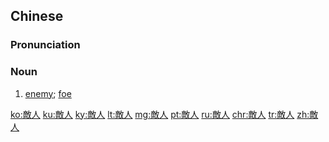 {{also|敌人}}
==Chinese==
{{zh-forms|s=敌人}}

===Pronunciation===
{{zh-pron
|m=dírén
|c=dik6 jan4
|h=pfs=thi̍t-ngìn
|mn=te̍k-jîn/te̍k-lîn
|cat=n
}}

===Noun===
{{zh-noun}}

# [[enemy]]; [[foe]]

{{zh-cat|Elementary}}

[[ko:敵人]]
[[ku:敵人]]
[[ky:敵人]]
[[lt:敵人]]
[[mg:敵人]]
[[pt:敵人]]
[[ru:敵人]]
[[chr:敵人]]
[[tr:敵人]]
[[zh:敵人]]